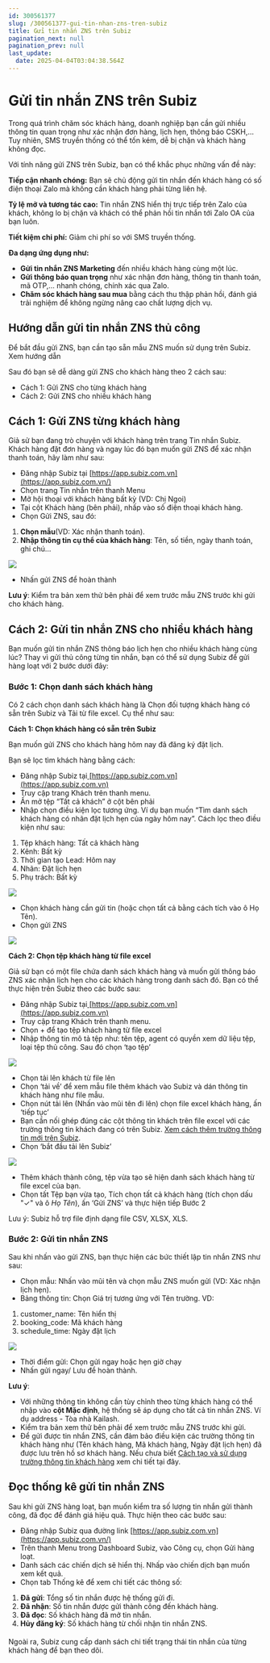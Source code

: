 ```yaml
---
id: 300561377
slug: /300561377-gui-tin-nhan-zns-tren-subiz
title: Gửi tin nhắn ZNS trên Subiz
pagination_next: null
pagination_prev: null
last_update:
  date: 2025-04-04T03:04:38.564Z
---
```


# Gửi tin nhắn ZNS trên Subiz


Trong quá trình chăm sóc khách hàng, doanh nghiệp bạn cần gửi nhiều thông tin quan trọng như xác nhận đơn hàng, lịch hẹn, thông báo CSKH,… Tuy nhiên, SMS truyền thống có thể tốn kém, dễ bị chặn và khách hàng không đọc. 

Với tính năng gửi ZNS trên Subiz, bạn có thể khắc phục những vấn đề này:

**Tiếp cận nhanh chóng:** Bạn sẽ chủ động gửi tin nhắn đến khách hàng có số điện thoại Zalo mà không cần khách hàng phải từng liên hệ.

**Tỷ lệ ****mở**** và tương tác cao:** Tin nhắn ZNS hiển thị trực tiếp trên Zalo của khách, không lo bị chặn và khách có thể phản hồi tin nhắn tới Zalo OA của bạn luôn. 

**Tiết kiệm chi phí:** Giảm chi phí so với SMS truyền thống.

**Đa dạng ứng dụng như:**

- **Gửi tin nhắn ZNS Marketing** đến nhiều khách hàng cùng một lúc.
- **Gửi thông báo quan trọng** như xác nhận đơn hàng, thông tin thanh toán, mã OTP,… nhanh chóng, chính xác qua Zalo.
- **Chăm sóc khách hàng sau mua** bằng cách thu thập phản hồi, đánh giá trải nghiệm để không ngừng nâng cao chất lượng dịch vụ.
## Hướng dẫn gửi tin nhắn ZNS thủ công 


Để bắt đầu gửi ZNS, bạn cần tạo sẵn mẫu ZNS muốn sử dụng trên Subiz. Xem hướng dẫn 

Sau đó bạn sẽ dễ dàng gửi ZNS cho khách hàng theo 2 cách sau: 

- Cách 1: Gửi ZNS cho từng khách hàng
- Cách 2: Gửi ZNS cho nhiều khách hàng
## Cách 1: Gửi ZNS từng khách hàng 


Giả sử bạn đang trò chuyện với khách hàng trên trang Tin nhắn Subiz. Khách hàng đặt đơn hàng và ngay lúc đó bạn muốn gửi ZNS để xác nhận thanh toán, hãy làm như sau:

- Đăng nhập Subiz tại [https://app.subiz.com.vn](https://app.subiz.com.vn/)
- Chọn trang Tin nhắn trên thanh Menu
- Mở hội thoại với khách hàng bất kỳ (VD: Chị Ngoi)
- Tại cột Khách hàng (bên phải), nhấp vào số điện thoại khách hàng.
- Chọn Gửi ZNS, sau đó:

01. **Chọn mẫu**(VD: Xác nhận thanh toán).
11. **Nhập thông tin cụ thể của khách hàng**: Tên, số tiền, ngày thanh toán, ghi chú…


![](https://vcdn.subiz-cdn.com/file/fishcjvuihpalogulpzk_acpxkgumifuoofoosble/unnamed.png)


- Nhấn gửi ZNS để hoàn thành

**Lưu ý**: Kiểm tra bản xem thử bên phải để xem trước mẫu ZNS trước khi gửi cho khách hàng. 
## Cách 2: Gửi tin nhắn ZNS cho nhiều khách hàng


Bạn muốn gửi tin nhắn ZNS thông báo lịch hẹn cho nhiều khách hàng cùng lúc? Thay vì gửi thủ công từng tin nhắn, bạn có thể sử dụng Subiz để gửi hàng loạt với 2 bước dưới đây: 
### Bước 1: Chọn danh sách khách hàng


Có 2 cách chọn danh sách khách hàng là Chọn đối tượng khách hàng có sẵn trên Subiz và Tải từ file excel. Cụ thể như sau: 

**Cách 1: Chọn khách hàng có sẵn trên Subiz**

Bạn muốn gửi ZNS cho khách hàng hôm nay đã đăng ký đặt lịch. 

Bạn sẽ lọc tìm khách hàng bằng cách:

- Đăng nhập Subiz tại[ ](https://app.subiz.com.vn)[https://app.subiz.com.vn](https://app.subiz.com.vn)
- Truy cập trang Khách trên thanh menu.
- Ấn mở tệp “Tất cả khách” ở cột bên phải
- Nhập chọn điều kiện lọc tương ứng. Ví dụ bạn muốn “Tìm danh sách khách hàng có nhãn đặt lịch hẹn của ngày hôm nay”. Cách lọc theo điều kiện như sau:

01. Tệp khách hàng: Tất cả khách hàng
11. Kênh: Bất kỳ
21. Thời gian tạo Lead: Hôm nay
31. Nhãn: Đặt lịch hẹn
41. Phụ trách: Bất kỳ


![](https://vcdn.subiz-cdn.com/file/fishcjvukqkfhujchvyv_acpxkgumifuoofoosble/unnamed.png)


- Chọn khách hàng cần gửi tin (hoặc chọn tất cả bằng cách tích vào ô Họ Tên).
- Chọn gửi ZNS


![](https://vcdn.subiz-cdn.com/file/fishcjvumjzmsuwxcyih_acpxkgumifuoofoosble/unnamed.png)


**Cách 2: Chọn tệp khách hàng từ file excel**

Giả sử bạn có một file chứa danh sách khách hàng và muốn gửi thông báo ZNS xác nhận lịch hẹn cho các khách hàng trong danh sách đó. Bạn có thể thực hiện trên Subiz theo các bước sau: 

- Đăng nhập Subiz tại[ ](https://app.subiz.com.vn)[https://app.subiz.com.vn](https://app.subiz.com.vn)
- Truy cập trang Khách trên thanh menu.
- Chọn + để tạo tệp khách hàng từ file excel
- Nhập thông tin mô tả tệp như: tên tệp, agent có quyền xem dữ liệu tệp, loại tệp thủ công. Sau đó chọn ‘tạo tệp’


![](https://vcdn.subiz-cdn.com/file/fishcjvuplnordvpmcri_acpxkgumifuoofoosble/unnamed.png)


- Chọn tải lên khách từ file lên
- Chọn ‘tải về’ để xem mẫu file thêm khách vào Subiz và dán thông tin khách hàng như file mẫu.
- Chọn nút tải lên (Nhấn vào mũi tên đi lên) chọn file excel khách hàng, ấn ‘tiếp tục’
- Bạn cần nối ghép đúng các cột thông tin khách trên file excel với các trường thông tin khách đang có trên Subiz. [Xem cách thêm trường thông tin mới trên Subiz](https://subiz.com.vn/docs/777741175-ho-so-khach-hang#t%E1%BA%A1o-th%C3%AAm-th%C3%B4ng-tin-kh%C3%A1ch-h%C3%A0ng).
- Chọn ‘bắt đầu tải lên Subiz’


![](https://vcdn.subiz-cdn.com/file/fishcjvurxrghidijhxi_acpxkgumifuoofoosble/unnamed.png)


- Thêm khách thành công, tệp vừa tạo sẽ hiện danh sách khách hàng từ file excel của bạn.
- Chọn tất Tệp bạn vừa tạo, Tích chọn tất cả khách hàng (tích chọn dấu "✓" và ô *Họ Tên*), ấn ‘Gửi ZNS’ và thực hiện tiếp Bước 2





Lưu ý: Subiz hỗ trợ file định dạng file CSV, XLSX, XLS.
### Bước 2: Gửi tin nhắn ZNS


Sau khi nhấn vào gửi ZNS, bạn thực hiện các bức thiết lập tin nhắn ZNS như sau: 

- Chọn mẫu: Nhấn vào mũi tên và chọn mẫu ZNS muốn gửi (VD: Xác nhận lịch hẹn).
- Bảng thông tin: Chọn Giá trị tương ứng với Tên trường. VD:

01. customer\_name: Tên hiển thị
11. booking\_code: Mã khách hàng
21. schedule\_time: Ngày đặt lịch


![](https://vcdn.subiz-cdn.com/file/fishcjvuuznavqkcsvvh_acpxkgumifuoofoosble/unnamed.png)


- Thời điểm gửi: Chọn gửi ngay hoặc hẹn giờ chạy
- Nhấn gửi ngay/ Lưu để hoàn thành.

**Lưu ý**: 

- Với những thông tin không cần tùy chỉnh theo từng khách hàng có thể nhập vào **cột Mặc định**, hệ thống sẽ áp dụng cho tất cả tin nhắn ZNS. Ví dụ address - Tòa nhà Kailash.
- Kiểm tra bản xem thử bên phải để xem trước mẫu ZNS trước khi gửi.
- Để gửi được tin nhắn ZNS, cần đảm bảo điều kiện các trường thông tin khách hàng như (Tên khách hàng, Mã khách hàng, Ngày đặt lịch hẹn) đã được lưu trên hồ sơ khách hàng. Nếu chưa biết [Cách tạo và sử dụng trường thông tin khách hàng](https://subiz.com.vn/docs/777741175-ho-so-khach-hang#t%E1%BA%A1o-th%C3%AAm-th%C3%B4ng-tin-kh%C3%A1ch-h%C3%A0ng) xem chi tiết tại đây.
## Đọc thống kê gửi tin nhắn ZNS


Sau khi gửi ZNS hàng loạt, bạn muốn kiểm tra số lượng tin nhắn gửi thành công, đã đọc để đánh giá hiệu quả. Thực hiện theo các bước sau:

- Đăng nhập Subiz qua đường link [https://app.subiz.com.vn](https://app.subiz.com.vn/)
- Trên thanh Menu trong Dashboard Subiz, vào Công cụ, chọn Gửi hàng loạt.
- Danh sách các chiến dịch sẽ hiển thị. Nhấp vào chiến dịch bạn muốn xem kết quả.
- Chọn tab Thống kê để xem chi tiết các thông số:

01. **Đã gửi**: Tổng số tin nhắn được hệ thống gửi đi.
11. **Đã nhận**: Số tin nhắn được gửi thành công đến khách hàng.
21. **Đã đọc**: Số khách hàng đã mở tin nhắn.
31. **Hủy đăng ký**: Số khách hàng từ chối nhận tin nhắn ZNS.
#### 


Ngoài ra, Subiz cung cấp danh sách chi tiết trạng thái tin nhắn của từng khách hàng để bạn theo dõi.